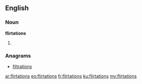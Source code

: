 ==English==

===Noun===
'''flirtations'''

# {{plural of|flirtation}}

===Anagrams===
* [[filtrations#English|filtrations]]

[[ar:flirtations]]
[[eo:flirtations]]
[[fr:flirtations]]
[[ku:flirtations]]
[[my:flirtations]]